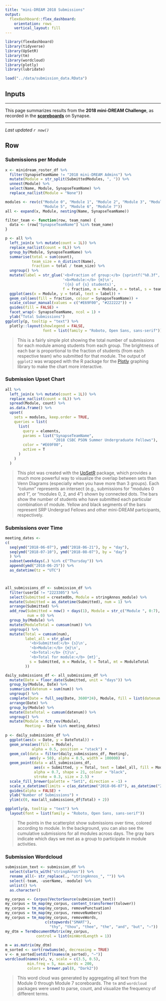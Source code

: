 ```yaml
---
title: "mini-DREAM 2018 Submissions"
output: 
  flexdashboard::flex_dashboard:
    orientation: rows
    vertical_layout: fill
---
```


```r
library(flexdashboard)
library(tidyverse)
library(UpSetR)
library(tm)
library(wordcloud)
library(plotly)
library(lubridate)

load("../data/submission_data.RData")
```

Inputs {.sidebar} 
-----------------------------------------------------------------------

---

This page summarizes results from the **2018 mini-DREAM Challenge**, as recorded in the [**scoreboards**](https://www.synapse.org/#!Synapse:syn12105406/wiki/527872) on Synapse.

---

*Last updated `r now()`*

Row {.tabset .tabset-fade} 
-----------------------------------------------------------------------


### Submissions per Module


```r
x <- minidream_roster_df %>% 
  filter(SynapseTeamName != "2018 mini-DREAM Admins") %>% 
  mutate(Module = str_split(SubmittedModules, ", ")) %>% 
  unnest(Module) %>%  
  select(Name, Module, SynapseTeamName) %>% 
  replace_na(list(Module = "None"))

modules <- rev(c("Module 0", "Module 1", "Module 2", "Module 3", "Module 4", 
                 "Module 5", "Module 6", "Module 7"))
all <- expand(x, Module, nesting(Name, SynapseTeamName))

filter_team <- function(row, team_name) {
  data <- (row["SynapseTeamName"] %in% team_name)
}
```

```r
p <- all %>% 
  left_join(x %>% mutate(count = 1L)) %>%
  replace_na(list(count = 0L)) %>% 
  group_by(Module, SynapseTeamName) %>% 
  summarise(total = sum(count), 
            team_size = n_distinct(Name),
            fraction = total / team_size) %>% 
  ungroup() %>% 
  mutate(label = str_glue('<b>Fraction of group:</b> {sprintf("%0.3f", f)}\n',
                          '<b>Module:</b> {m}\n',
                          '({n} of {s} students)',
                          f = fraction, m = Module, n = total, s = team_size)) %>% 
  ggplot(aes(x = Module, y = total, text = label)) +
  geom_col(aes(fill = fraction, colour = SynapseTeamName)) +
  scale_colour_manual(values = c("#E69F00", "#222222")) +
  guides(fill = FALSE) +
  facet_wrap(~ SynapseTeamName, ncol = 1) +
  ylab("Total Submissions")
ggplotly(p, tooltip = "text") %>% 
  plotly::layout(showlegend = FALSE,
                 font = list(family = "Roboto, Open Sans, sans-serif"))
```

> This is a fairly simple plot showing the total number of submissions for each module among students from each group. The brightness of each bar is proportional to the fraction of students (from each respective team) who submitted for that module.  The output of `ggplot2` was wrapped with the R package for the [Plotly](https://plot.ly/r/) graphing library to make the chart more interactive.


### Submission Upset Chart

```r
all %>% 
  left_join(x %>% mutate(count = 1L)) %>%
  replace_na(list(count = 0L)) %>% 
  spread(Module, count) %>% 
  as.data.frame() %>% 
  upset(
    sets = modules, keep.order = TRUE,
    queries = list(
      list(
        query = elements,
        params = list("SynapseTeamName", 
                      "2018 CSBC PSON Summer Undergraduate Fellows"),
        color = "#E69F00",
        active = T
      )
    )
  )
```


> This plot was created with the [UpSetR](https://cran.r-project.org/web/packages/UpSetR/vignettes/basic.usage.html) package, which provides a much more powerful way to visualize the overlap between sets than Venn Diagrams (especially when you have more than 3 groups). Each "column" represents an intersect (e.g., submissions for "modules 0 and 1", or "modules 0, 2, and 4") shown by connected dots. The bars show the number of students who have submitted each particular combination of module. Yellow and black segments of the bars represent SRP Undergrad Fellows and other mini-DREAM participants, respectively.




### Submissions over Time

```r
meeting_dates <-
c(
  seq(ymd("2018-06-07"), ymd("2018-06-21"), by = "day"), 
  seq(ymd("2018-07-10"), ymd("2018-08-07"), by = "day")
  ) %>% 
  subset(weekdays(.) %in% c("Thursday")) %>% 
  append(ymd("2018-06-25")) %>% 
  as_datetime(tz = "UTC")



all_submissions_df <- submission_df %>%
  filter(userId != "2223305") %>% 
  select(Submitted = createdOn, Module = stringAnnos_module) %>%
  mutate(Submitted = as_datetime(Submitted), num = 1) %>%
  arrange(Submitted) %>%
  add_row(Submitted = now() + days(1), Module = str_c("Module ", 0:7),
          num = 0) %>%
  group_by(Module) %>% 
  mutate(ModuleTotal = cumsum(num)) %>% 
  ungroup() %>% 
  mutate(Total = cumsum(num),
         label_all = str_glue(
           '<b>Submitted:</b> {s}\n',
           '<b>Module:</b> {m}\n',
           '<b>Total:</b> {t}\n',
           '<b>Total for module:</b> {mt}',
           s = Submitted, m = Module, t = Total, mt = ModuleTotal
         ))

daily_submissions_df <- all_submissions_df %>%
  mutate(Date = floor_date(Submitted, unit = "days")) %>% 
  group_by(Module, Date) %>%
  summarize(datenum = sum(num)) %>%
  ungroup() %>% 
  complete(Date = full_seq(Date, 3600*24), Module, fill = list(datenum = 0)) %>% 
  arrange(Date) %>% 
  group_by(Module) %>%
  mutate(DateTotal = cumsum(datenum)) %>%
  ungroup() %>% 
  mutate(Module = fct_rev(Module),
         Meeting = Date %in% meeting_dates)
  
p <- daily_submissions_df %>%
  ggplot(aes(x = Date, y = DateTotal)) +
  geom_area(aes(fill = Module),
            alpha = 0.5, position = "stack") +
  geom_col(data = filter(daily_submissions_df, Meeting), 
           aes(y = 50), alpha = 0.5, width = 100000) +
  geom_point(data = all_submissions_df,
             aes(x = Submitted, y = Total, text = label_all, fill = Module), 
             alpha = 0.7, shape = 21, colour = "black", 
             stroke = 0.3, size = 2.5) +
  scale_fill_brewer(palette = "Set1", direction = -1) +
  scale_x_datetime(limits = c(as_datetime("2018-06-07"), as_datetime("2018-08-07") + 1)) +
  guides(alpha = FALSE) +
  ylab("Number of Submissions") +
  ylim(c(0, max(all_submissions_df$Total) + 2))

ggplotly(p, tooltip = "text") %>% 
  layout(font = list(family = "Roboto, Open Sans, sans-serif"))
```

> The points in the scatterplot show submissions over time, colored according to module. In the background, you can also see the cumulative submissions for all modules across days. The gray bars indicate which days we met as a group to participate in module activities.


### Submission Wordcloud

```r
submission_text <- submission_df %>% 
  select(starts_with("stringAnnos")) %>% 
  rename_all(~ str_replace(., "stringAnnos_", "")) %>% 
  select(-team, -userName, -module) %>% 
  unlist() %>% 
  as.character()

my_corpus <- Corpus(VectorSource(submission_text))
my_corpus = tm_map(my_corpus, content_transformer(tolower))
my_corpus = tm_map(my_corpus, removePunctuation)
my_corpus = tm_map(my_corpus, removeNumbers)
my_corpus = tm_map(my_corpus, removeWords,
                  c(stopwords("SMART"), 
                    "thy", "thou", "thee", "the", "and", "but", "—"))
my_dtm = TermDocumentMatrix(my_corpus,
              control = list(minWordLength = 1))
  
m = as.matrix(my_dtm)
m_sorted <- sort(rowSums(m), decreasing = TRUE)
v <- m_sorted[setdiff(names(m_sorted), "—")]
wordcloud(names(v), v, scale = c(3.5, 0.5),
          min.freq = 5, max.words = 200,
          colors = brewer.pal(8, "Dark2"))
```

> This word cloud was generated by aggregating all text from the Module 0 through Module 7 scoreboards. The `tm` and `wordcloud` packages were used to parse, count, and visualize the frequency of different terms. 

